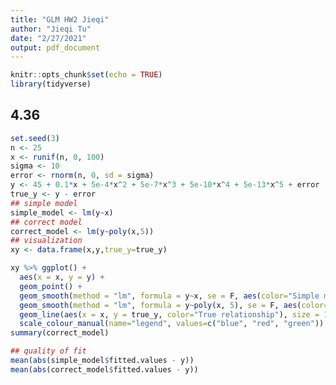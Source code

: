 ```yaml
---
title: "GLM HW2 Jieqi"
author: "Jieqi Tu"
date: "2/27/2021"
output: pdf_document
---
```


```r
knitr::opts_chunk$set(echo = TRUE)
library(tidyverse)
```

## 4.36

```r
set.seed(3)
n <- 25
x <- runif(n, 0, 100)
sigma <- 10
error <- rnorm(n, 0, sd = sigma)
y <- 45 + 0.1*x + 5e-4*x^2 + 5e-7*x^3 + 5e-10*x^4 + 5e-13*x^5 + error
true_y <- y - error
## simple model
simple_model <- lm(y~x)
## correct model
correct_model <- lm(y~poly(x,5))
## visualization
xy <- data.frame(x,y,true_y=true_y)

xy %>% ggplot() + 
  aes(x = x, y = y) + 
  geom_point() + 
  geom_smooth(method = "lm", formula = y~x, se = F, aes(color="Simple model")) + 
  geom_smooth(method = "lm", formula = y~poly(x, 5), se = F, aes(color="Correct model")) +
  geom_line(aes(x = x, y = true_y, color="True relationship"), size = 1) +
  scale_colour_manual(name="legend", values=c("blue", "red", "green")) + theme_bw()
summary(correct_model)

## quality of fit
mean(abs(simple_model$fitted.values - y))
mean(abs(correct_model$fitted.values - y))
```
